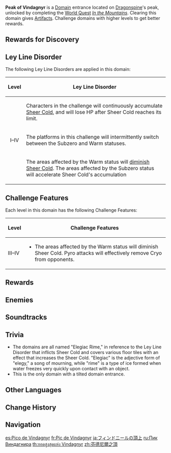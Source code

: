 {{Domain Infobox
|image        = Peak of Vindagnyr.png
|type         = Blessing
|description  = This city entombed in snow once had a proud, romantic name to call its own, just as the mountain itself was once lush and verdant in the ancient past. But after the [[Skyfrost Nail|nail]] that froze the skies over descended upon this mountain, the festive site where priests ascended to face the heavens can no longer hear its voice, nor will those priests ever return again.
|region       = Mondstadt
|area         = Dragonspine
|subarea      = Skyfrost Nail
|requiredAR   = 30/35/40/45
|recLevel     = 59/69/80/90
|recElements  = Pyro
|disorder     = [[Sheer Cold]]
}}
{{Description|This was once a ritual site close to the skies, but a frigid nail that descended from the firmament buried it into the mountainside.<br>The frigid air has created the unique environment within. You must conquer the cold to pass this trial.}}
'''Peak of Vindagnyr''' is a [[Domain]] entrance located on [[Dragonspine]]'s peak, unlocked by completing the [[World Quest]] ''[[In the Mountains]]''. Clearing this domain gives [[Artifacts]]. Challenge domains with higher levels to get better rewards.

==Rewards for Discovery==
{{Card|Adventure EXP|50}}
{{Card|Primogem|5}}

==Ley Line Disorder==
The following Ley Line Disorders are applied in this domain:
{| class="wikitable"
!Level
!Ley Line Disorder
|-
!align="center" rowspan=3 | I–IV
|Characters in the challenge will continuously accumulate [[Sheer Cold]], and will lose HP after Sheer Cold reaches its limit.
|-
|The platforms in this challenge will intermittently switch between the Subzero and Warm statuses.
|-
|The areas affected by the Warm status will [[source of warmth|diminish Sheer Cold]]. The areas affected by the Subzero status will accelerate Sheer Cold's accumulation
|}

==Challenge Features==
Each level in this domain has the following Challenge Features:
{| class="wikitable"
!Level
!Challenge Features
|-
!III–IV
|
*The areas affected by the Warm status will diminish Sheer Cold. Pyro attacks will effectively remove Cryo from opponents.
|}

==Rewards==
{{Domain Levels/Blessing
|level=4
|sets=Defender's Will,Gambler,Blizzard Strayer,Heart of Depth
}}

==Enemies==
{{Domain Enemies
|domain=Elegiac Rime
|target1=Defeat 15 opponent(s) within 600 second(s)
|enemies1=Cryo Slime*11;Large Cryo Slime*4

|target2=Defeat 10 opponent(s) within 600 second(s)
|enemies2=Cryo Slime*4;Large Cryo Slime*1;Cryo Hilichurl Grenadier*2;Ice Shield Hilichurl Guard*2//Ice Shieldwall Mitachurl

|target3=Defeat 7 opponent(s) within 600 second(s)
|enemies3=Large Cryo Slime*2;Ice Shieldwall Mitachurl;Cryo Hilichurl Grenadier*2//Ice Shieldwall Mitachurl*2

|target4=Defeat 1 opponent(s) within 600 second(s)
|enemies4=Frostarm Lawachurl
}}

==Soundtracks==
{{Soundtracks by Category Table|type=domain}}

==Trivia==
* The domains are all named "Elegiac Rime," in reference to the Ley Line Disorder that inflicts Sheer Cold and covers various floor tiles with an effect that increases the Sheer Cold. "Elegiac" is the adjective form of "elegy," a song of mourning, while "rime" is a type of ice formed when water freezes very quickly upon contact with an object.
* This is the only domain with a tilted domain entrance.

==Other Languages==
{{Other Languages
|en      = Peak of Vindagnyr
|zhs     = 芬德尼尔之顶
|zhs_rm  = Fēndéní'ěr zhī Dǐng
|zht     = 芬德尼爾之頂
|zht_rm  = Fēndéní'ěr zhī Dǐng
|zh_tl   = Peak of Vindagnyr
|ja      = フィンドニールの頂上
|ja_rm   = Findoniiru no Choujou
|ja_tl   = Peak of Vindagnyr
|ko      = 빈다그니르<->의 {{tt|정상|頂上}}
|ko_tl   = Peak of Vindagnyr
|es      = Pico de Vindagnyr
|es_tl   = Peak of Vindagnyr
|fr      = Pic de Vindagnyr
|fr_tl   = Peak of Vindagnyr
|ru      = Пик Виндагнира
|ru_tl   = Peak of Vindagnyr
|th      = ยอดสูงสุดแห่ง Vindagnyr
|th_rm   = Yot Sung-sut haeng Vindagnyr
|th_tl   = Highest Peak of Vindagnyr
|vi      = {{tt|Đỉnh|頂}} Vindagnyr
|vi_tl   = Peak of Vindagnyr
|de      = Vindagnyrs Gipfel
|de_tl   = Vindagnyr's Peak
|id      = Peak of Vindagnyr
|pt      = Pico de Vindnr
|pt_tl   = Peak of Vindagnyr
|tr      = Vindagnyr Tepesi
|tr_tl   = Vindagnyr's Peak
|it      = Picco di Vindagnyr
|it_tl   = Peak of Vindagnyr
}}

==Change History==
{{Change History|1.2}}

==Navigation==
{{Domain Navbox|Permanent}}

[[es:Pico de Vindagnyr]]
[[fr:Pic de Vindagnyr]]
[[ja:フィンドニールの頂上]]
[[ru:Пик Виндагнира]]
[[th:ยอดสูงสุดแห่ง Vindagnyr]]
[[zh:芬德尼爾之頂]]